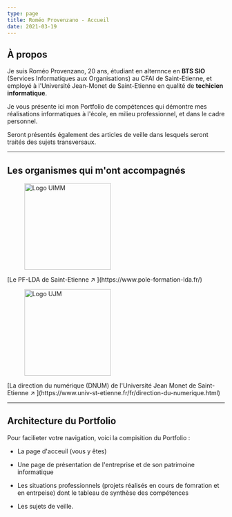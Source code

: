```yaml
---
type: page
title: Roméo Provenzano - Accueil
date: 2021-03-19
---
```


## À propos

Je suis Roméo Provenzano, 20 ans, étudiant en alternnce en **BTS SIO** (Services Informatiques aux Organisations) au CFAI de Saint-Etienne, et employé à l'Université Jean-Monet de Saint-Etienne en qualité de **techicien informatique**.

Je vous présente ici mon Portfolio de compétences qui démontre mes réalisations informatiques à l'école, en milieu professionnel, et dans le cadre personnel.

Seront présentés également des articles de veille dans lesquels seront traités des sujets transversaux.

---

## Les organismes qui m'ont accompagnés

<figure>
  <img src="https://www.uimm-loire.com/wp-content/uploads/2021/12/logo-lda-1.png" alt="Logo UIMM" width="200" />
  <figcaption> </figcaption>
</figure>
[Le PF-LDA de Saint-Etienne ↗ ](https://www.pole-formation-lda.fr/)

<figure>
  <img src="https://claroline-connect.univ-st-etienne.fr/web/app.php/file/resource/media/36025" alt="Logo UJM" width="200" />
  <figcaption> </figcaption>
</figure>
[La direction du numérique (DNUM) de l'Université Jean Monet de Saint-Etienne ↗ ](https://www.univ-st-etienne.fr/fr/direction-du-numerique.html)

---

## Architecture du Portfolio

Pour facilieter votre navigation, voici la compisition du Portfolio :

- La page d'acceuil (vous y êtes)

- Une page de présentation de l'entreprise et de son patrimoine informatique

- Les situations professionnels (projets réalisés en cours de fomration et en entrpeise) dont le tableau de synthèse des compétences

- Les sujets de veille.